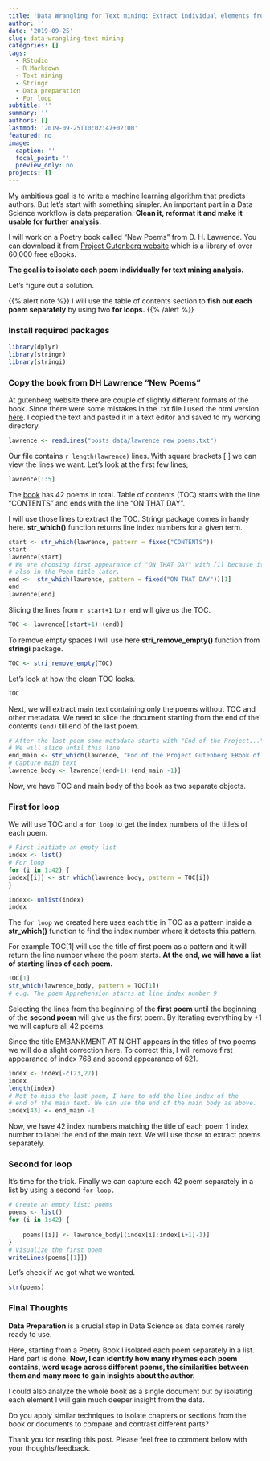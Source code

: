 ```yaml
---
title: 'Data Wrangling for Text mining: Extract individual elements from a Book'
author: ''
date: '2019-09-25'
slug: data-wrangling-text-mining
categories: []
tags:
  - RStudio
  - R Markdown
  - Text mining
  - Stringr
  - Data preparation
  - For loop
subtitle: ''
summary: ''
authors: []
lastmod: '2019-09-25T10:02:47+02:00'
featured: no
image:
  caption: ''
  focal_point: ''
  preview_only: no
projects: []
---
```


My ambitious goal is to write a machine learning algorithm that predicts authors. But let's start with something simpler. An important part in a Data Science workflow is data preparation. **Clean it, reformat it and make it usable for further analysis.**

I will work on a Poetry book called "New Poems" from D. H. Lawrence. You can download it from [Project Gutenberg website](https://www.gutenberg.org/) which is a library of over 60,000 free eBooks. 

**The goal is to isolate each poem individually for text mining analysis.**  
  
Let's figure out a solution. 

{{% alert note %}}
I will use the table of contents section to **fish out each poem separately** by using two **for loops.**
{{% /alert %}}


### Install required packages

```r
library(dplyr)
library(stringr)
library(stringi)
```

### Copy the book from DH Lawrence "New Poems"

At gutenberg website there are couple of slightly different formats of the book. Since there were some mistakes in the .txt file I used 
the html version [here](http://www.gutenberg.org/files/22726/22726-h/22726-h.htm). I copied the text and pasted it in a text editor and saved to my working directory. 
```r

lawrence <- readLines("posts_data/lawrence_new_poems.txt")

```
Our file contains ```r length(lawrence)``` lines. With square brackets [ ] we can view the lines we want. Let's look at the first few lines;

```r
lawrence[1:5]

```

The [book](http://www.gutenberg.org/files/22726/22726-h/22726-h.htm) has 42 poems in total. Table of contents (TOC) starts with the line "CONTENTS" and ends with the line "ON THAT DAY".

I will use those lines to extract the TOC. Stringr package comes in handy here. **str_which()** function returns line index numbers for a given term.
```r
start <- str_which(lawrence, pattern = fixed("CONTENTS"))
start
lawrence[start]
# We are choosing first appearance of "ON THAT DAY" with [1] because it appears 
# also in the Poem title later.
end <-  str_which(lawrence, pattern = fixed("ON THAT DAY"))[1]
end
lawrence[end]
```

Slicing the lines from ```r start+1``` to  ```r end``` will give us the TOC.

```r
TOC <- lawrence[(start+1):(end)]
```

To remove empty spaces I will use here **stri_remove_empty()** function from **stringi** package.

```r
TOC <- stri_remove_empty(TOC)
```
Let's look at how the clean TOC looks. 
```r
TOC 

```


Next, we will extract main text containing only the poems without TOC and other metadata. We need to slice the document starting from the end of the contents ```(end)``` till end of the last poem.

```r
# After the last poem some metadata starts with "End of the Project..."
# We will slice until this line
end_main <- str_which(lawrence, "End of the Project Gutenberg EBook of New Poems, by D. H. Lawrence")
# Capture main text
lawrence_body <- lawrence[(end+1):(end_main -1)]
```

Now, we have TOC and main body of the book as two separate objects. 

### First for loop  

We will use TOC and a ```for loop``` to get the index numbers of the title's of each poem.
```r

# First initiate an empty list
index <- list()
# For loop
for (i in 1:42) {
index[[i]] <- str_which(lawrence_body, pattern = TOC[i])
}

index<- unlist(index)
index

```
The ```for loop``` we created here uses each title in TOC as a pattern inside a **str_which()** function to find the index number where it detects this pattern.   

For example TOC[1] will use the title of first poem as a pattern and it will return the line number where the poem starts. **At the end, we will have a list of starting lines of each poem.**  
```r
TOC[1]
str_which(lawrence_body, pattern = TOC[1])
# e.g. The poem Apprehension starts at line index number 9
```

Selecting the lines from the beginning of the **first poem** until the beginning of the **second poem** will give us the first poem. By iterating everything by +1 we will capture all 42 poems.


Since the title EMBANKMENT AT NIGHT appears in the titles of two poems we will do a slight correction here. To correct this, I will remove first appearance of index 768 and second appearance of 621.

```r
index <- index[-c(23,27)]
index
length(index)
# Not to miss the last poem, I have to add the line index of the
# end of the main text. We can use the end of the main body as above.
index[43] <- end_main -1
```
Now, we have 42 index numbers matching the title of each poem 1 index number to label the end of the main text. We will use those to extract poems separately.   

### Second for loop

It's time for the trick. Finally we can capture each 42 poem separately in a list by using a second ```for loop.```
```r
# Create an empty list: poems
poems <- list()
for (i in 1:42) {
    
    poems[[i]] <- lawrence_body[(index[i]:index[i+1]-1)]  
}
# Visualize the first poem
writeLines(poems[[1]])
```

Let's check if we got what we wanted.
```r
str(poems)
```

### Final Thoughts

**Data Preparation** is a crucial step in Data Science as data comes rarely ready to use.

Here, starting from a Poetry Book I isolated each poem separately in a list. Hard part is done. **Now, I can identify how many rhymes each poem contains, word usage across different poems, the similarities between them and many more to gain insights about the author.** 

I could also analyze the whole book as a single document but by isolating each element I will gain much deeper insight from the data. 

Do you apply similar techniques to isolate chapters or sections from the book or documents to compare and contrast different parts?  

Thank you for reading this post. Please feel free to comment below with your thoughts/feedback.  